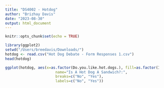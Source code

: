 ```yaml
---
title: "DS4002 - Hotdog"
author: "Brizhay Davis"
date: "2023-08-30"
output: html_document
---
```


```r
knitr::opts_chunk$set(echo = TRUE)
```

```r

library(ggplot2)
setwd("/Users/breedavis/Downloads/")
hotdog <- read.csv("Hot Dog Debate - Form Responses 1.csv")
head(hotdog)

ggplot(hotdog, aes(x=as.factor(Do.you.like.hot.dogs.), fill=as.factor(Is.a.hot.dog.a.sandwich))) + geom_bar(position = "fill") + scale_y_continuous(labels = scales::percent) + xlab("Do You Like Hotdogs?") + ylab("Proportion of Answers") + scale_fill_manual(values = c("#0099CC","#000099") ,
                       name="Is A Hot Dog A Sandwich?:",
                       breaks=c("No", "Yes"),
                       labels=c("No", "Yes"))
```

 